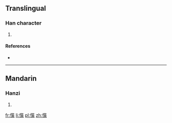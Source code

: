 ==Translingual==

===Han character===
{{Han char|rn=61|rad=心|as=12|sn=15|four=9809<sub>2</sub>|canj=心竹木月 (PHDB)|ids=⿰[[忄]][[策]]}}

# {{defn|Han|sort=心12}}

====References====
* {{Han ref|kx=0403.130|dkj=11233|dj=0743.160|hdz=42355.030|uh=61A1|ud=24993|bh=E5A8|bd=58792}}

----

==Mandarin==

===Hanzi===
{{cmn-hanzi|pin=[[cè]] ([[ce4]])|wg=ts'e<sup>4</sup>}}

# {{defn|lang=cmn|sort=心12}}

[[fr:憡]]
[[li:憡]]
[[pl:憡]]
[[zh:憡]]